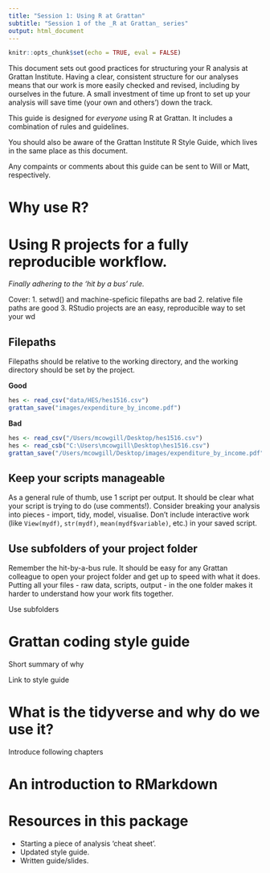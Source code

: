 ```yaml
---
title: "Session 1: Using R at Grattan"
subtitle: "Session 1 of the _R at Grattan_ series"
output: html_document
---
```


```r
knitr::opts_chunk$set(echo = TRUE, eval = FALSE)
```

This document sets out good practices for structuring your R analysis at Grattan Institute. Having a clear, consistent structure for our analyses means that our work is more easily checked and revised, including by ourselves in the future. A small investment of time up front to set up your analysis will save time (your own and others') down the track.

This guide is designed for _everyone_ using R at Grattan. It includes a combination of rules and guidelines.

You should also be aware of the Grattan Institute R Style Guide, which lives in the same place as this document.

Any compaints or comments about this guide can be sent to Will or Matt, respectively.  

# Why use R?

# Using R projects for a fully reproducible workflow.

_Finally adhering to the 'hit by a bus' rule._


Cover:
1. setwd() and machine-speficic filepaths are bad
2. relative file paths are good
3. RStudio projects are an easy, reproducible way to set your wd

## Filepaths

Filepaths should be relative to the working directory, and the working directory should be set by the project.

**Good**

```r

hes <- read_csv("data/HES/hes1516.csv")
grattan_save("images/expenditure_by_income.pdf")

```

**Bad**
```r

hes <- read_csv("/Users/mcowgill/Desktop/hes1516.csv")
hes <- read_csb("C:\Users\mcowgill\Desktop\hes1516.csv")
grattan_save("/Users/mcowgill/Desktop/images/expenditure_by_income.pdf")

```


## Keep your scripts manageable

As a general rule of thumb, use 1 script per output. It should be clear what your script is trying to do (use comments!).
Consider breaking your analysis into pieces - import, tidy, model, visualise.
Don't include interactive work (like `View(mydf)`, `str(mydf)`, `mean(mydf$variable)`, etc.) in your saved script.

## Use subfolders of your project folder

Remember the hit-by-a-bus rule. It should be easy for any Grattan colleague to open your project folder and get up to speed with what it does. Putting all your files - raw data, scripts, output - in the one folder makes it harder to understand how your work fits together.

Use subfolders


# Grattan coding style guide

Short summary of why

Link to style guide


# What is the tidyverse and why do we use it?

Introduce following chapters

# An introduction to RMarkdown


# Resources in this package

- Starting a piece of analysis ‘cheat sheet’.
- Updated style guide.
- Written guide/slides.




